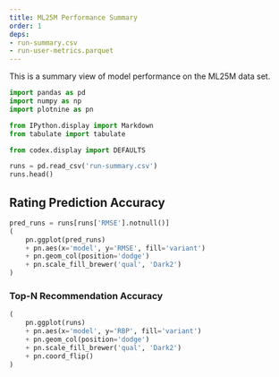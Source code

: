```yaml
---
title: ML25M Performance Summary
order: 1
deps:
- run-summary.csv
- run-user-metrics.parquet
---
```


This is a summary view of model performance on the ML25M data set.

```python
import pandas as pd
import numpy as np
import plotnine as pn
```

```python
from IPython.display import Markdown
from tabulate import tabulate
```

```python
from codex.display import DEFAULTS
```

```python
runs = pd.read_csv('run-summary.csv')
runs.head()
```

## Rating Prediction Accuracy

```python
pred_runs = runs[runs['RMSE'].notnull()]
(
    pn.ggplot(pred_runs)
    + pn.aes(x='model', y='RMSE', fill='variant')
    + pn.geom_col(position='dodge')
    + pn.scale_fill_brewer('qual', 'Dark2')
)
```

### Top-N Recommendation Accuracy

```python
(
    pn.ggplot(runs)
    + pn.aes(x='model', y='RBP', fill='variant')
    + pn.geom_col(position='dodge')
    + pn.scale_fill_brewer('qual', 'Dark2')
    + pn.coord_flip()
)
```
